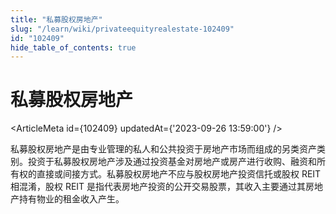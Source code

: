 ```yaml
---
title: "私募股权房地产"
slug: "/learn/wiki/privateequityrealestate-102409"
id: "102409"
hide_table_of_contents: true
---
```



# 私募股权房地产

<ArticleMeta id={102409} updatedAt={'2023-09-26 13:59:00'} />
<div className='border-solid border-b border-t-0 my-4 border-[var(--ifm-color-gray-300)]' />

私募股权房地产是由专业管理的私人和公共投资于房地产市场而组成的另类资产类别。投资于私募股权房地产涉及通过投资基金对房地产或房产进行收购、融资和所有权的直接或间接方式。私募股权房地产不应与股权房地产投资信托或股权 REIT 相混淆，股权 REIT 是指代表房地产投资的公开交易股票，其收入主要通过其房地产持有物业的租金收入产生。
